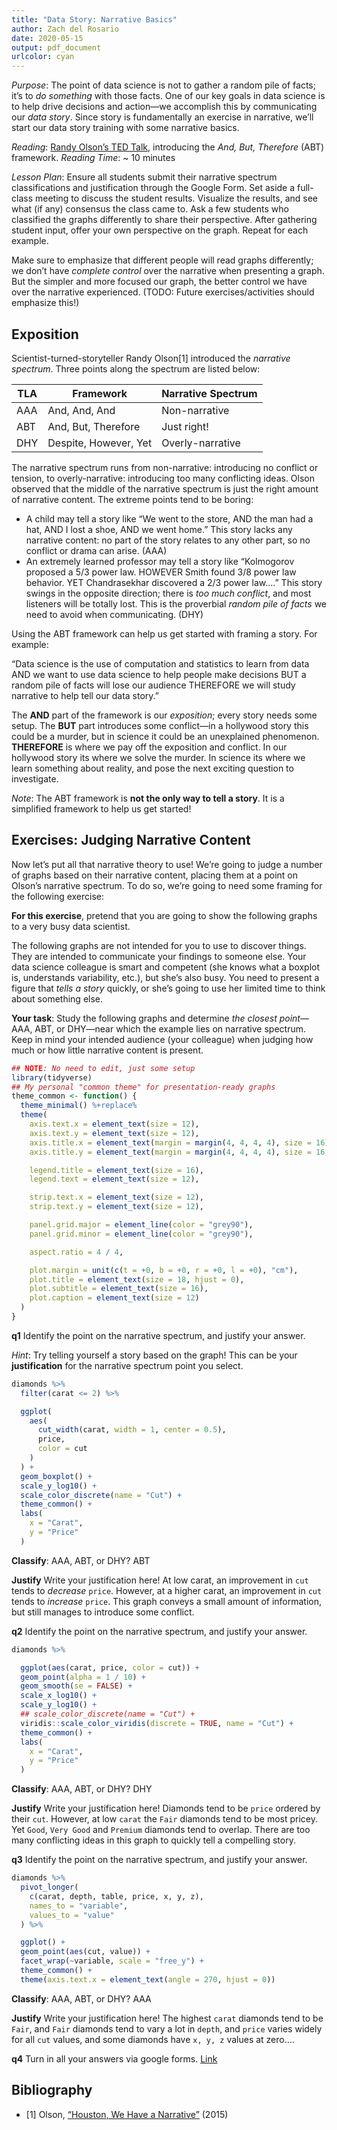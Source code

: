 ```yaml
---
title: "Data Story: Narrative Basics"
author: Zach del Rosario
date: 2020-05-15
output: pdf_document
urlcolor: cyan
---
```


*Purpose*: The point of data science is not to gather a random pile of facts;
it's to *do something* with those facts. One of our key goals in data science is
to help drive decisions and action---we accomplish this by communicating our
*data story*. Since story is fundamentally an exercise in narrative, we'll
start our data story training with some narrative basics.

*Reading*: [Randy Olson's TED Talk](https://www.youtube.com/watch?v=ERB7ITvabA4){target="_blank"}, introducing the *And, But, Therefore* (ABT) framework.
*Reading Time*: ~ 10 minutes

<!-- solution-begin -->
*Lesson Plan*: Ensure all students submit their narrative spectrum
classifications and justification through the Google Form. Set aside a
full-class meeting to discuss the student results. Visualize the results,
and see what (if any) consensus the class came to. Ask a few students who
classified the graphs differently to share their perspective. After gathering
student input, offer your own perspective on the graph. Repeat for
each example.

Make sure to emphasize that different people will read graphs differently;
we don't have *complete control* over the narrative when presenting a graph.
But the simpler and more focused our graph, the better control we have over
the narrative experienced. (TODO: Future exercises/activities should
emphasize this!)
<!-- solution-end -->

## Exposition

Scientist-turned-storyteller Randy Olson[1] introduced the *narrative spectrum*.
Three points along the spectrum are listed below:

| TLA | Framework | Narrative Spectrum |
|-----|-----|-----|
| AAA | And, And, And | Non-narrative |
| ABT | And, But, Therefore | Just right! |
| DHY | Despite, However, Yet | Overly-narrative |

The narrative spectrum runs from non-narrative: introducing no conflict or
tension, to overly-narrative: introducing too many conflicting ideas. Olson
observed that the middle of the narrative spectrum is just the right amount of
narrative content. The extreme points tend to be boring:

- A child may tell a story like "We went to the store, AND the man had a hat,
  AND I lost a shoe, AND we went home." This story lacks any narrative content:
  no part of the story relates to any other part, so no conflict or drama
  can arise. (AAA)
- An extremely learned professor may tell a story like "Kolmogorov proposed a
  5/3 power law. HOWEVER Smith found 3/8 power law behavior. YET Chandrasekhar
  discovered a 2/3 power law...." This story swings in the opposite direction;
  there is *too much conflict*, and most listeners will be totally lost. This is
  the proverbial *random pile of facts* we need to avoid when communicating.
  (DHY)

Using the ABT framework can help us get started with framing a story. For
example:

  "Data science is the use of computation and statistics to learn from data AND
  we want to use data science to help people make decisions BUT a random pile of
  facts will lose our audience THEREFORE we will study narrative to help tell
  our data story."

The **AND** part of the framework is our *exposition*; every story needs some
setup. The **BUT** part introduces some conflict---in a hollywood story this
could be a murder, but in science it could be an unexplained phenomenon.
**THEREFORE** is where we pay off the exposition and conflict. In our hollywood
story its where we solve the murder. In science its where we learn something
about reality, and pose the next exciting question to investigate.

*Note*: The ABT framework is **not the only way to tell a story**. It is a
simplified framework to help us get started!

## Exercises: Judging Narrative Content

Now let's put all that narrative theory to use! We're going to judge a number of
graphs based on their narrative content, placing them at a point on Olson's
narrative spectrum. To do so, we're going to need some framing for the following
exercise:

**For this exercise**, pretend that you are going to show the following graphs
to a very busy data scientist.

The following graphs are not intended for you to use to discover things. They
are intended to communicate your findings to someone else. Your data science
colleague is smart and competent (she knows what a boxplot is, understands
variability, etc.), but she's also busy. You need to present a figure that
*tells a story* quickly, or she's going to use her limited time to think about
something else.

**Your task**: Study the following graphs and determine *the closest
point*---AAA, ABT, or DHY---near which the example lies on narrative spectrum.
Keep in mind your intended audience (your colleague) when judging how much or
how little narrative content is present.

```r
## NOTE: No need to edit, just some setup
library(tidyverse)
## My personal "common theme" for presentation-ready graphs
theme_common <- function() {
  theme_minimal() %+replace%
  theme(
    axis.text.x = element_text(size = 12),
    axis.text.y = element_text(size = 12),
    axis.title.x = element_text(margin = margin(4, 4, 4, 4), size = 16),
    axis.title.y = element_text(margin = margin(4, 4, 4, 4), size = 16, angle = 90),

    legend.title = element_text(size = 16),
    legend.text = element_text(size = 12),

    strip.text.x = element_text(size = 12),
    strip.text.y = element_text(size = 12),

    panel.grid.major = element_line(color = "grey90"),
    panel.grid.minor = element_line(color = "grey90"),

    aspect.ratio = 4 / 4,

    plot.margin = unit(c(t = +0, b = +0, r = +0, l = +0), "cm"),
    plot.title = element_text(size = 18, hjust = 0),
    plot.subtitle = element_text(size = 16),
    plot.caption = element_text(size = 12)
  )
}
```

__q1__ Identify the point on the narrative spectrum, and justify your answer.

*Hint*: Try telling yourself a story based on the graph! This can be your
**justification** for the narrative spectrum point you select.

```r
diamonds %>%
  filter(carat <= 2) %>%

  ggplot(
    aes(
      cut_width(carat, width = 1, center = 0.5),
      price,
      color = cut
    )
  ) +
  geom_boxplot() +
  scale_y_log10() +
  scale_color_discrete(name = "Cut") +
  theme_common() +
  labs(
    x = "Carat",
    y = "Price"
  )
```

**Classify**:
<!-- task-begin -->
AAA, ABT, or DHY?
<!-- task-end -->
<!-- solution-begin -->
ABT
<!-- solution-end -->

**Justify**
<!-- task-begin -->
Write your justification here!
<!-- task-end -->
<!-- solution-begin -->
At low carat, an improvement in `cut` tends to *decrease* `price`. However,
at a higher carat, an improvement in `cut` tends to *increase* `price`.
This graph conveys a small amount of information, but still manages to
introduce some conflict.
<!-- solution-end -->

\newpage
__q2__ Identify the point on the narrative spectrum, and justify your answer.

```r
diamonds %>%

  ggplot(aes(carat, price, color = cut)) +
  geom_point(alpha = 1 / 10) +
  geom_smooth(se = FALSE) +
  scale_x_log10() +
  scale_y_log10() +
  ## scale_color_discrete(name = "Cut") +
  viridis::scale_color_viridis(discrete = TRUE, name = "Cut") +
  theme_common() +
  labs(
    x = "Carat",
    y = "Price"
  )
```

**Classify**:
<!-- task-begin -->
AAA, ABT, or DHY?
<!-- task-end -->
<!-- solution-begin -->
DHY
<!-- solution-end -->

**Justify**
<!-- task-begin -->
Write your justification here!
<!-- task-end -->
<!-- solution-begin -->
Diamonds tend to be `price` ordered by their `cut`. However, at low `carat`
the `Fair` diamonds tend to be most pricey. Yet `Good`, `Very Good` and
`Premium` diamonds tend to overlap. There are too many conflicting ideas
in this graph to quickly tell a compelling story.
<!-- solution-end -->

\newpage
__q3__ Identify the point on the narrative spectrum, and justify your answer.

```r
diamonds %>%
  pivot_longer(
    c(carat, depth, table, price, x, y, z),
    names_to = "variable",
    values_to = "value"
  ) %>%

  ggplot() +
  geom_point(aes(cut, value)) +
  facet_wrap(~variable, scale = "free_y") +
  theme_common() +
  theme(axis.text.x = element_text(angle = 270, hjust = 0))
```

**Classify**:
<!-- task-begin -->
AAA, ABT, or DHY?
<!-- task-end -->
<!-- solution-begin -->
AAA
<!-- solution-end -->

**Justify**
<!-- task-begin -->
Write your justification here!
<!-- task-end -->
<!-- solution-begin -->
The highest `carat` diamonds tend to be `Fair`, and `Fair` diamonds tend
to vary a lot in `depth`, and `price` varies widely for all `cut` values,
and some diamonds have `x, y, z` values at zero....
<!-- solution-end -->

\newpage
__q4__ Turn in all your answers via google forms. [Link](https://forms.gle/kHuT5oufUQA7jRWG8)

## Bibliography

- [1] Olson, ["Houston, We Have a Narrative"](http://scienceneedsstory.com/) (2015)
